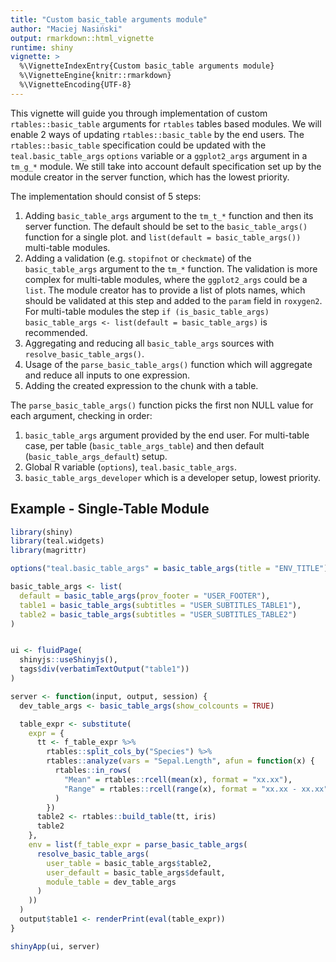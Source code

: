 ```yaml
---
title: "Custom basic_table arguments module"
author: "Maciej Nasiński"
output: rmarkdown::html_vignette
runtime: shiny
vignette: >
  %\VignetteIndexEntry{Custom basic_table arguments module}
  %\VignetteEngine{knitr::rmarkdown}
  %\VignetteEncoding{UTF-8}
---
```


This vignette will guide you through implementation of custom `rtables::basic_table` arguments for `rtables` tables 
based modules. We will enable 2 ways of updating `rtables::basic_table` by the end users.
The `rtables::basic_table` specification could be updated with the `teal.basic_table_args` `options` variable or a 
`ggplot2_args` argument in a `tm_g_*` module. We still take into account default specification set up by the module 
creator in the server function, which has the lowest priority.

The implementation should consist of 5 steps:

1. Adding `basic_table_args` argument to the `tm_t_*` function and then its server function.
The default should be set to
the `basic_table_args()` function for a single plot.
and  `list(default = basic_table_args())` multi-table modules.
2. Adding a validation (e.g. `stopifnot` or `checkmate`) of the `basic_table_args` argument to the `tm_*` function.
The validation is more complex for multi-table modules, where the `ggplot2_args` could be a `list`.
The module creator has to provide a list of plots names, which should be validated at this step and added to the `param` 
field in `roxygen2`. For multi-table modules the step 
`if (is_basic_table_args) basic_table_args <- list(default = basic_table_args)` is recommended.
3. Aggregating and reducing all `basic_table_args` sources with `resolve_basic_table_args()`.
4. Usage of the `parse_basic_table_args()` function which will aggregate and reduce all inputs
to one expression.
5. Adding the created expression to the chunk with a table.

The `parse_basic_table_args()` function picks the first non NULL value for each argument, checking in order:

1. `basic_table_args` argument provided by the end user.
For multi-table case, per table (`basic_table_args_table`) and then default (`basic_table_args_default`) setup.
2. Global R variable (`options`), `teal.basic_table_args`.
3. `basic_table_args_developer` which is a developer setup, lowest priority.

## Example - Single-Table Module

```r
library(shiny)
library(teal.widgets)
library(magrittr)

options("teal.basic_table_args" = basic_table_args(title = "ENV_TITLE"))

basic_table_args <- list(
  default = basic_table_args(prov_footer = "USER_FOOTER"),
  table1 = basic_table_args(subtitles = "USER_SUBTITLES_TABLE1"),
  table2 = basic_table_args(subtitles = "USER_SUBTITLES_TABLE2")
)


ui <- fluidPage(
  shinyjs::useShinyjs(),
  tags$div(verbatimTextOutput("table1"))
)

server <- function(input, output, session) {
  dev_table_args <- basic_table_args(show_colcounts = TRUE)

  table_expr <- substitute(
    expr = {
      tt <- f_table_expr %>%
        rtables::split_cols_by("Species") %>%
        rtables::analyze(vars = "Sepal.Length", afun = function(x) {
          rtables::in_rows(
            "Mean" = rtables::rcell(mean(x), format = "xx.xx"),
            "Range" = rtables::rcell(range(x), format = "xx.xx - xx.xx")
          )
        })
      table2 <- rtables::build_table(tt, iris)
      table2
    },
    env = list(f_table_expr = parse_basic_table_args(
      resolve_basic_table_args(
        user_table = basic_table_args$table2,
        user_default = basic_table_args$default,
        module_table = dev_table_args
      )
    ))
  )
  output$table1 <- renderPrint(eval(table_expr))
}
```

```r
shinyApp(ui, server)
```
